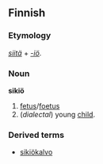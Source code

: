 ==Finnish==

===Etymology===
''[[siitä]]'' + ''[[-io#Finnish|-iö]]''.

===Noun===
'''sikiö'''

# [[fetus]]/[[foetus]]
# (''dialectal'') young [[child]].

===Derived terms===
*[[sikiökalvo]]